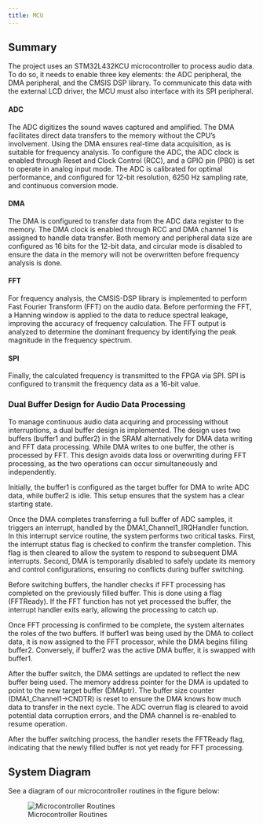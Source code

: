 ```yaml
---
title: MCU
---
```


## Summary
The project uses an STM32L432KCU microcontroller to process audio data. To do so, it needs to enable three key elements: the ADC peripheral, the DMA peripheral, and the CMSIS DSP library. To communicate this data with the external LCD driver, the MCU must also interface with its SPI peripheral.

#### ADC
The ADC digitizes the sound waves captured and amplified. The DMA facilitates direct data transfers to the memory without the CPU’s involvement. Using the DMA ensures real-time data acquisition, as is suitable for frequency analysis. To configure the ADC, the ADC clock is enabled through Reset and Clock Control (RCC), and a GPIO pin (PB0) is set to operate in analog input mode. The ADC is calibrated for optimal performance, and configured for 12-bit resolution, 6250 Hz sampling rate, and continuous conversion mode. 

#### DMA
The DMA is configured to transfer data from the ADC data register to the memory. The DMA clock is enabled through RCC and DMA channel 1 is assigned to handle data transfer. Both memory and peripheral data size are configured as 16 bits for the 12-bit data, and circular mode is disabled to ensure the data in the memory will not be overwritten before frequency analysis is done.

#### FFT
For frequency analysis, the CMSIS-DSP library is implemented to perform Fast Fourier Transform (FFT) on the audio data. Before performing the FFT, a Hanning window is applied to the data to reduce spectral leakage, improving the accuracy of frequency calculation. The FFT output is analyzed to determine the dominant frequency by identifying the peak magnitude in the frequency spectrum.

#### SPI
Finally, the calculated frequency is transmitted to the FPGA via SPI. SPI is configured to transmit the frequency data as a 16-bit value.

### Dual Buffer Design for Audio Data Processing
To manage continuous audio data acquiring and processing without interruptions, a dual buffer design is implemented. The design uses two buffers (buffer1 and buffer2) in the SRAM alternatively for DMA data writing and FFT data processing. While DMA writes to one buffer, the other is processed by FFT. This design avoids data loss or overwriting during FFT processing, as the two operations can occur simultaneously and independently. 

Initially, the buffer1 is configured as the target buffer for DMA to write ADC data, while buffer2 is idle. This setup ensures that the system has a clear starting state.

Once the DMA completes transferring a full buffer of ADC samples, it triggers an interrupt, handled by the DMA1_Channel1_IRQHandler function. In this interrupt service routine, the system performs two critical tasks. First, the interrupt status flag is checked to confirm the transfer completion. This flag is then cleared to allow the system to respond to subsequent DMA interrupts. Second, DMA is temporarily disabled to safely update its memory and control configurations, ensuring no conflicts during buffer switching.

Before switching buffers, the handler checks if FFT processing has completed on the previously filled buffer. This is done using a flag (FFTReady). If the FFT function has not yet processed the buffer, the interrupt handler exits early, allowing the processing to catch up.

Once FFT processing is confirmed to be complete, the system alternates the roles of the two buffers. If buffer1 was being used by the DMA to collect data, it is now assigned to the FFT processor, while the DMA begins filling buffer2. Conversely, if buffer2 was the active DMA buffer, it is swapped with buffer1.

After the buffer switch, the DMA settings are updated to reflect the new buffer being used. The memory address pointer for the DMA is updated to point to the new target buffer (DMAptr). The buffer size counter (DMA1_Channel1->CNDTR) is reset to ensure the DMA knows how much data to transfer in the next cycle. The ADC overrun flag is cleared to avoid potential data corruption errors, and the DMA channel is re-enabled to resume operation.

After the buffer switching process, the handler resets the FFTReady flag, indicating that the newly filled buffer is not yet ready for FFT processing.

## System Diagram

See a diagram of our microcontroller routines in the figure below:

![Microcontroller Routines](images/microcontroller_routines.png)